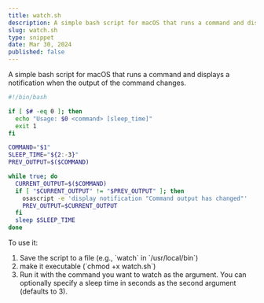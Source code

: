 ```yaml
---
title: watch.sh
description: A simple bash script for macOS that runs a command and displays a notification when the output of the command changes.
slug: watch.sh
type: snippet
date: Mar 30, 2024
published: false
---
```


A simple bash script for macOS that runs a command 
and displays a notification when the output of the command changes.

```bash
#!/bin/bash

if [ $# -eq 0 ]; then
  echo "Usage: $0 <command> [sleep_time]"
  exit 1
fi

COMMAND="$1"
SLEEP_TIME="${2:-3}"
PREV_OUTPUT=$($COMMAND)

while true; do
  CURRENT_OUTPUT=$($COMMAND)
  if [ "$CURRENT_OUTPUT" != "$PREV_OUTPUT" ]; then
    osascript -e 'display notification "Command output has changed"'
    PREV_OUTPUT=$CURRENT_OUTPUT
  fi
  sleep $SLEEP_TIME
done
```

To use it:

1. Save the script to a file (e.g., \`watch\` in \`/usr/local/bin\`)
2. make it executable (\`chmod +x watch.sh\`)
3. Run it with the command you want to watch as the argument. You can optionally specify a sleep time in seconds as the second argument (defaults to 3).

